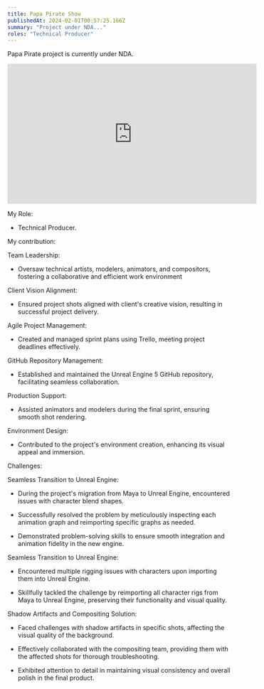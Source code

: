 ```yaml
---
title: Papa Pirate Show
publishedAt: 2024-02-01T00:57:25.166Z
summary: "Project under NDA..."
roles: "Technical Producer"
---
```


Papa Pirate project is currently under NDA.

<iframe
  width="560"
  height="315"
  src="https://www.youtube.com/embed/xvGkjafz_gA?list=TLGGUKR5M_DHSf4yOTA1MjAyNA"
  frameborder="0"
  allowfullscreen
  autoplay
  muted
></iframe>

My Role:

*   Technical Producer.
    

My contribution:

Team Leadership:

*   Oversaw technical artists, modelers, animators, and compositors, fostering a collaborative and efficient work environment
    

Client Vision Alignment:

*   Ensured project shots aligned with client's creative vision, resulting in successful project delivery.
    

Agile Project Management:

*   ​Created and managed sprint plans using Trello, meeting project deadlines effectively.
    

GitHub Repository Management:

*   Established and maintained the Unreal Engine 5 GitHub repository, facilitating seamless collaboration.
    

Production Support:

*   Assisted animators and modelers during the final sprint, ensuring smooth shot rendering.
    

Environment Design:

*   Contributed to the project's environment creation, enhancing its visual appeal and immersion.
    

  
Challenges:​

Seamless Transition to Unreal Engine:

*   During the project's migration from Maya to Unreal Engine, encountered issues with character blend shapes.
    
*   Successfully resolved the problem by meticulously inspecting each animation graph and reimporting specific graphs as needed.
    
*   Demonstrated problem-solving skills to ensure smooth integration and animation fidelity in the new engine.
    

Seamless Transition to Unreal Engine:

*   Encountered multiple rigging issues with characters upon importing them into Unreal Engine.
    
*   Skillfully tackled the challenge by reimporting all character rigs from Maya to Unreal Engine, preserving their functionality and visual quality.
    

Shadow Artifacts and Compositing Solution:

*   Faced challenges with shadow artifacts in specific shots, affecting the visual quality of the background.
    
*   Effectively collaborated with the compositing team, providing them with the affected shots for thorough troubleshooting.
    
*   Exhibited attention to detail in maintaining visual consistency and overall polish in the final product.